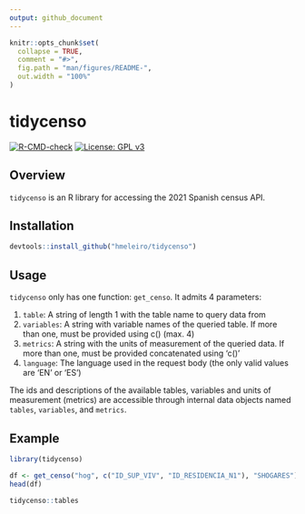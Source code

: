 ```yaml
---
output: github_document
---
```



```r
knitr::opts_chunk$set(
  collapse = TRUE,
  comment = "#>",
  fig.path = "man/figures/README-",
  out.width = "100%"
)
```


# tidycenso

<!-- badges: start -->

[![R-CMD-check](https://github.com/hmeleiro/tidycenso/actions/workflows/R-CMD-check.yaml/badge.svg)](https://github.com/hmeleiro/tidycenso/actions/workflows/R-CMD-check.yaml) [![License: GPL v3](https://img.shields.io/badge/License-GPLv3-blue.svg)](https://www.gnu.org/licenses/gpl-3.0)

<!-- badges: end -->

## Overview

`tidycenso` is an R library for accessing the 2021 Spanish census API.

## Installation

```r
devtools::install_github("hmeleiro/tidycenso")
```


## Usage

`tidycenso` only has one function: `get_censo`. It admits 4 parameters:

1.  `table`: A string of length 1 with the table name to query data from
2.  `variables`: A string with variable names of the queried table. If more than one, must be provided using c() (max. 4)
3.  `metrics`: A string with the units of measurement of the queried data. If more than one, must be provided concatenated using 'c()'
4.  `language`: The language used in the request body (the only valid values are 'EN' or 'ES')

The ids and descriptions of the available tables, variables and units of measurement (metrics) are accessible through internal data objects named `tables`, `variables`, and `metrics`.

## Example
```r
library(tidycenso)
```


```r
df <- get_censo("hog", c("ID_SUP_VIV", "ID_RESIDENCIA_N1"), "SHOGARES")
head(df)

tidycenso::tables
```
